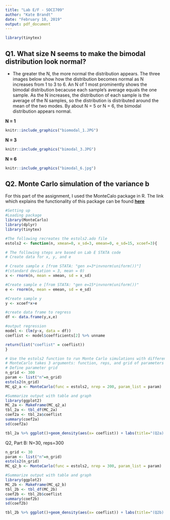 ```yaml
---
title: "Lab E/F - SOCI709"
author: "Kate Brandt"
date: "February 10, 2019"
output: pdf_document
---
```


```r
library(tinytex)
```


## Q1. What size N seems to make the bimodal distribution look normal?
   
   * The greater the N, the more normal the distribution appears. The three images below show how the distribution becomes normal as N increases from 1 to 3 to 6. An N of 1 most prominently shows the bimodal distribution becacuse each sample's average equals the one sample. As the N increases, the distribution of each sample is the average of the N samples, so the distribution is distributed around the mean of the two modes. By about N = 5 or N = 6, the bimodal distribution appears normal.

  **N = 1**
```r
knitr::include_graphics("biomodal_1.JPG")

```

  
  
  **N = 3**
```r
knitr::include_graphics("bimodal_3.JPG")

```
 
  
  
  
  
  **N = 6**
```r
knitr::include_graphics("bimodal_6.jpg")


```
  
  
  
  

## Q2. Monte Carlo simulation of the variance b
  
  For this part of the assignment, I used the MonteCalo package in R.
  The link which explains the functionality of this package can be found **[here](https://cran.r-project.org/web/packages/MonteCarlo/vignettes/MonteCarlo-Vignette.html)**
  
  
```r
#Setting up
#Loading package
library(MonteCarlo)
library(dplyr)
library(tinytex)

#The following recreates the estols2.ado file
estols2 <- function(n, xmean=0, x_sd=3, emean=0, e_sd=15, xcoef=3){

# The following steps are based on Lab E STATA code
# Create data for x, y, and e

# Create sample x [from STATA: "gen x=3*invnorm(uniform())"]
#(standard deviation = 3, mean = 0)
x <- rnorm(n, mean = xmean, sd = x_sd)

#Create sample e [from STATA: "gen e=15*invnorm(uniform())"
e <- rnorm(n, mean = emean, sd = e_sd)

#Create sample y
y <- xcoef*x+e

#create data frame to regress
df <- data.frame(y,x,e)

#output regression
model <- (lm(y~x, data = df))
coeflist <- model$coefficients[2] %>% unname

return(list("coeflist" = coeflist))
}

# Use the estols2 function to run Monte Carlo simulations with different parameters
# MonteCarlo takes 3 arguments: function, reps, and grid of parameters for function
# Define parameter grid
n_grid <- 300
param <- list("n"=n_grid)
estols2(n_grid)
MC_q2_a <- MonteCarlo(func = estols2, nrep = 200, param_list = param)

```
```r
#Summarize output with table and graph
library(ggplot2)
MC_2a <- MakeFrame(MC_q2_a)
tbl_2a <- tbl_df(MC_2a)
coef2a <- tbl_2a$coeflist
summary(coef2a)
sd(coef2a)

tbl_2a %>% ggplot()+geom_density(aes(x= coeflist)) + labs(title="(Q2a) Observed Distribution of B", subtitle = "N=300, reps=200, normal error distribution (based on estols2 parameters)", xlab="simulated coefficients", ylab="density")
```

 Q2, Part B: N=30, reps=300
```r
n_grid <- 30
param <- list("n"=n_grid)
estols2(n_grid)
MC_q2_b <- MonteCarlo(func = estols2, nrep = 300, param_list = param)

```
```r
#Summarize output with table and graph
library(ggplot2)
MC_2b <- MakeFrame(MC_q2_b)
tbl_2b <- tbl_df(MC_2b)
coef2b <- tbl_2b$coeflist
summary(coef2b)
sd(coef2b)

tbl_2b %>% ggplot()+geom_density(aes(x= coeflist)) + labs(title="(Q2b) Observed Distribution of B", subtitle = "N=30, reps=300, normal error distribution (based on estols2 parameters)", xlab="simulated coefficients", ylab="density")

```

 



